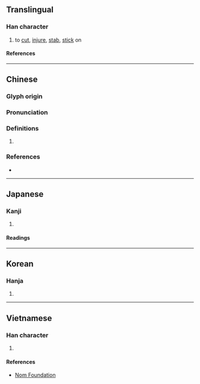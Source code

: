 {{also|刿}}
{{character info/new}}
==Translingual==

===Han character===
{{Han char|rn=18|rad=刀|as=13|sn=15|four=12200|canj=YHLN|ids=⿰歲刂}}

# to [[cut]], [[injure]], [[stab]], [[stick]] on

====References====
{{Han ref|kx=0144.440|dkj=02227|dj=0326.030|hdz=10357.130|uh=528C}}

----

==Chinese==
{{zh-forms|s=刿}}

===Glyph origin===
{{Han etym}}

===Pronunciation===
{{zh-pron
|m=guì
|c=gwai3
|h=pfs=
|md=
|mn=kùi
|w=
|mc=y
|oc=y
|cat=
}}

===Definitions===
{{zh-hanzi}}

# {{rfdef|zh}}

===References===
* {{thcwd|10995}}

----

==Japanese==

===Kanji===
{{ja-kanji|grade=|rs=刀13}}

# {{rfdef|ja|sort=刀13}}

====Readings====
{{ja-readings
|on=けい, け
|kun=そこなう, さく, はり, とげ, あう
}}

----

==Korean==

===Hanja===
{{ko-hanja|귀}}

# {{rfdef|ko|sort=刀13}}

----

==Vietnamese==

===Han character===
{{vi-readings|reading=[[quế]]|rs=刀13}}

# {{rfdef|vi|sort=刀13}}

====References====
* [http://nomfoundation.org/common/nom_details.php?codepoint=528c Nom Foundation]
